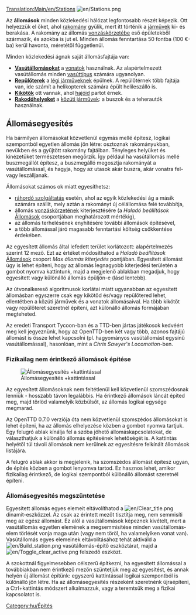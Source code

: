 [[Translation:Main/en/Stations]]
[[File:en/Stations.png|right]]

Az '''állomások''' minden közlekedési hálózat legfontosabb részét képezik. Ott helyezzük el őket, ahol [[Main/hu/Rakomány|rakomány]] gyűlik, mert itt történik a [[Main/hu/Járművek|járművek]] ki- és berakása. A rakomány az állomás [[Main/hu/Vonzáskörzet|vonzáskörzetébe]] eső épületekből származik, és azokba is jut el. Minden állomás fenntartása 50 fontba (100 €-ba) kerül havonta, méretétől függetlenül.

Minden közlekedési ágnak saját állomásfajtája van:
*'''[[Main/hu/Vasútállomások|Vasútállomásokat]]''' a [[Main/hu/Vonatok|vonatok]] használnak. Az alapértelmezett vasútállomás minden [[Main/hu/Vasút típusai|vasúttípus]] számára ugyanolyan.
*'''[[Main/hu/Repülőterek|Repülőterek]]''' a [[Main/hu/Légi járművek|légi járműveknek]] épülnek. A repülőtérnek több fajtája van, ide számít a helikopterek számára épült helileszálló is.
*'''[[Main/hu/Kikötők|Kikötők]]''' ott vannak, ahol [[Main/hu/Hajók|hajóid]] partot érnek.
*'''[[Main/hu/Rakodóhelyek|Rakodóhelyeket]]''' a [[Main/hu/Közúti járművek|közúti járművek]]: a buszok és a teherautók használnak.

==Állomásegyesítés==
Ha bármilyen állomásokat közvetlenül egymás mellé építesz, logikai szempontból egyetlen állomás jön létre: osztoznak rakományukban, nevükben és a gyűjtött rakomány fajtáiban. Tényleges helyüket és kinézetüket természetesen megőrzik. Így például ha vasútállomás mellé buszmegállót építesz, a buszmegálló megosztja rakományát a vasútállomással, és hagyja, hogy az utasok akár buszra, akár vonatra fel- vagy leszálljanak.

Állomásokat számos ok miatt egyesíthetsz:
*[[Main/hu/Ráhordó szolgáltatás|ráhordó szolgáltatás]] esetén, ahol az egyik közlekedési ág a másik számára szállít, mely aztán a rakományt új célállomása felé továbbítja,
*állomás [[Main/hu/Vonzáskörzet|vonzáskörzetének]] kiterjesztésére (a ''Haladó beállítások'' [[Main/hu/Haladó beállítások/Állomások|Állomások]] csoportjában meghatározott mértékig),
*az állomás terhelésének enyhítésére további állomások építésével,
*a több állomással járó magasabb fenntartási költség csökkentése érdekében.

Az egyesített állomás által lefedett terület korlátozott: alapértelmezés szerint 12 mező. Ezt az értéket módosíthatod a ''Haladó beállítások'' [[Main/hu/Haladó beállítások/Állomások|Állomások]] csoport ''Max állomás kiterjedés'' pontjában. Egyesített állomást úgy is lehet építeni, hogy az állomás legnagyobb kiterjedési területén a {{keypress|CTRL}} gombot nyomva kattintunk, majd a megjelenő ablakban megadjuk, hogy egyesített vagy különálló állomás épüljön-e (lásd lentebb).

Az útvonalkereső algoritmusok korlátai miatt ugyanabban az egyesített állomásban egyszerre csak egy kikötőd és/vagy repülőtered lehet, ellentétben a közúti járművek és a vonatok állomásaival. Ha több kikötőt vagy repülőteret szeretnél építeni, azt különálló állomás formájában megteheted.

Az eredeti Transport Tycoon-ban és a TTD-ben jártas játékosok kedvéért meg kell jegyeznünk, hogy az OpenTTD-ben két vagy több, azonos fajtájú állomást is össze lehet kapcsolni (pl. hagyományos vasútállomást egysínű vasútállomással), hasonlóan, mint a ''Chris Sawyer's Locomotion''-ben.

===Fizikailag nem érintkező állomások építése===
[[File:en/Join station leftclick.png|thumb|Állomásegyesítés {{keypress|CTRL}}+kattintással]]

Az egyesített állomásoknak nem feltétlenül kell közvetlenül szomszédosnak lenniük - hosszabb távon legalábbis. Ha érintkező állomások láncát építed meg, majd törlöd valamelyik közbülsőt, az állomás logikai egysége megmarad.

Az OpenTTD 0.7.0 verziója óta nem közvetlenül szomszédos állomásokat is lehet építeni, ha az állomás elhelyezése közben a {{keypress|CTRL}} gombot nyomva tartjuk. Egy felugró ablak kínálja fel a szóba jöhető állomáskapcsolatokat, de választhatjuk a különálló állomás építésének lehetőségét is. A kattintás helyétől túl távoli állomások nem kerülnek az egyesítésre felkínált állomások listájára. 

A felugró ablak akkor is megjelenik, ha szomszédos állomást építesz ugyan, de építés közben a {{keypress|CTRL}} gombot lenyomva tartod. Ez hasznos lehet, amikor fizikailag érintkező, de logikai szempontból különálló állomást szeretnél építeni.

===Állomásegyesítés megszüntetése===
Egyesített állomás egyes elemeit eltávolíthatod a [[File:en/Clear title.png]] dinamit-eszközzel. Az csak az érintett mezőt tisztítja meg, nem semmisíti meg az egész állomást. Ez alól a vasútállomások képeznek kivételt, mert a vasútállomás egyetlen elemének a megsemmisítése minden vasútállomás-elem törlését vonja maga után (vagy nem töröl, ha valamelyiken vonat van). Vasútállomás egyes elemeinek eltávolításához tehát aktiváld a [[File:en/Build station.png]] vasútállomás-építő eszköztárat, majd a [[File:en/Toggle clear active.png]] felszedő eszközt. 

A szokottnál figyelmesebben célszerű építkezni, ha egyesített állomással a továbbiakban nem érintkező mezőn szüntetjük meg az egyesítést, és annak helyén új állomást építünk: egyszerű kattintással logikai szempontból is különálló jön létre. Ha az állomásegyesítés részeként szeretnénk újraépíteni, a Ctrl+kattintás módszert alkalmazzuk, vagy a teremtsük meg a fizikai kapcsolatot is.

[[Category:hu/Építés]]